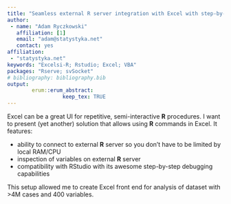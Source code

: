 ---
title: "Seamless external R server integration with Excel with step-by-step debugging of the R code"
author:
 - name: "Adam Ryczkowski"
   affiliation: [1]
   email: "adam@statystyka.net"
   contact: yes
affiliation:
 - "statystyka.net"
keywords: "Excelsi-R; Rstudio; Excel; VBA"
packages: "Rserve; svSocket"
# bibliography: bibliography.bib
output:  
        erum::erum_abstract:
                  keep_tex: TRUE
---

Excel can be a great UI for repetitive, semi-interactive **R** procedures. I
want to present (yet another) solution that allows using **R** commands in
Excel. It features:

* ability to connect to external **R** server so you don't have to be limited by local RAM/CPU
* inspection of variables on external **R** server
* compatibility with RStudio with its awesome step-by-step debugging capabilities

This setup allowed me to create Excel front end for analysis of dataset
with &gt;4M cases and 400 variables.

<!--  -->
<!--  -->
<!--  -->
